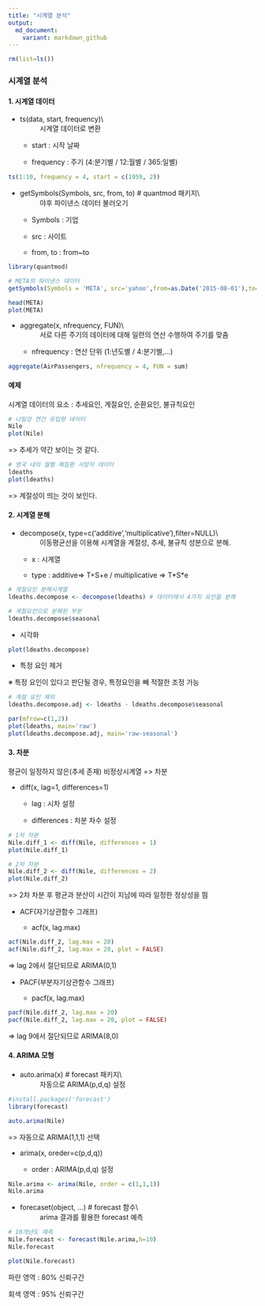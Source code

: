 ```yaml
---
title: "시계열 분석"
output:
  md_document:
    variant: markdown_github
---
```


```r
rm(list=ls())
```

### 시계열 분석

#### 1. 시계열 데이터

-   ts(data, start, frequency)\
    : 시계열 데이터로 변환

    -   start : 시작 날짜

    -   frequency : 주기 (4:분기별 / 12:월별 / 365:일별)

```r
ts(1:10, frequency = 4, start = c(1959, 2))
```

-   getSymbols(Symbols, src, from, to) \# quantmod 패키지\
    : 야후 파이낸스 데이터 불러오기

    -   Symbols : 기업

    -   src : 사이트

    -   from, to : from\~to

```r
library(quantmod)

# META의 파이낸스 데이터
getSymbols(Symbols = 'META', src='yahoo',from=as.Date('2015-08-01'),to=as.Date('2016-08-31'))

head(META)
plot(META)
```

-   aggregate(x, nfrequency, FUN)\
    : 서로 다른 주기의 데이터에 대해 일련의 연산 수행하여 주기를 맞춤

    -   nfrequency : 연산 단위 (1:년도별 / 4:분기별,...)

```r
aggregate(AirPassengers, nfrequency = 4, FUN = sum)
```

#### 예제

시계열 데이터의 요소 : 추세요인, 계절요인, 순환요인, 불규칙요인

```r
# 나일강 연간 유입량 데이터
Nile
plot(Nile)
```

=\> 추세가 약간 보이는 것 같다.

```r
# 영국 내의 월별 폐질환 사망자 데이터
ldeaths
plot(ldeaths)
```

=\> 계절성이 띄는 것이 보인다.

#### 2. 시계열 분해

-   decompose(x, type=c('additive','multiplicative'),filter=NULL)\
    : 이동평균선을 이용해 시계열을 계절성, 추세, 불규칙 성분으로 분해.

    -   x : 시계열

    -   type : additive=\> T+S+e / multiplicative =\> T\*S\*e

```r
# 계절요인 분해시계열
ldeaths.decompose <- decompose(ldeaths) # 데이터에서 4가지 요인을 분해

# 계절요인으로 분해된 부분
ldeaths.decompose$seasonal
```

-   시각화

```r
plot(ldeaths.decompose)
```

-   특정 요인 제거

※ 특정 요인이 있다고 판단될 경우, 특정요인을 빼 적절한 조정 가능

```r
# 계절 요인 제외
ldeaths.decompose.adj <- ldeaths - ldeaths.decompose$seasonal

par(mfrow=c(1,2))
plot(ldeaths, main='raw')
plot(ldeaths.decompose.adj, main='raw-seasonal')
```

#### 3. 차분

평균이 일정하지 않은(추세 존재) 비정상시계열 =\> 차분

-   diff(x, lag=1, differences=1)

    -   lag : 시차 설정

    -   differences : 차분 차수 설정

```r
# 1차 차분
Nile.diff_1 <- diff(Nile, differences = 1)
plot(Nile.diff_1)
```

```r
# 2차 차분
Nile.diff_2 <- diff(Nile, differences = 2)
plot(Nile.diff_2)
```

=\> 2차 차분 후 평균과 분산이 시간이 지남에 따라 일정한 정상성을 띔

-   ACF(자기상관함수 그래프)

    -   acf(x, lag.max)

```r
acf(Nile.diff_2, lag.max = 20)
acf(Nile.diff_2, lag.max = 20, plot = FALSE)
```

=\> lag 2에서 절단되므로 ARIMA(0,1)

-   PACF(부분자기상관함수 그래프)

    -   pacf(x, lag.max)

```r
pacf(Nile.diff_2, lag.max = 20)
pacf(Nile.diff_2, lag.max = 20, plot = FALSE)
```

=\> lag 9에서 절단되므로 ARIMA(8,0)

#### 4. ARIMA 모형 

-   auto.arima(x) \# forecast 패키지\
    : 자동으로 ARIMA(p,d,q) 설정

```r
#install.packages('forecast')
library(forecast)

auto.arima(Nile)
```

=\> 자동으로 ARIMA(1,1,1) 선택

-   arima(x, oreder=c(p,d,q))

    -   order : ARIMA(p,d,q) 설정

```r
Nile.arima <- arima(Nile, order = c(1,1,1))
Nile.arima
```

-   forecaset(object, ...) \# forecast 함수\
    : arima 결과를 활용한 forecast 예측

```r
# 10개년도 예측
Nile.forecast <- forecast(Nile.arima,h=10)
Nile.forecast

plot(Nile.forecast)
```

파란 영역 : 80% 신뢰구간

회색 영역 : 95% 신뢰구간

